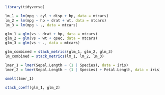 
```r
library(tidyverse)
```

```r
lm_1 = lm(mpg ~ cyl + disp + hp, data = mtcars)
lm_2 = lm(mpg ~ hp + drat + wt, data = mtcars)
lm_3 = lm(mpg ~ ., data = mtcars)

glm_1 = glm(vs ~ drat + hp, data = mtcars)
glm_2 = glm(vs ~ wt + qsec, data = mtcars)
glm_3 = glm(vs ~ ., data = mtcars)
```

```r
glm_combined = stack_metrics(glm_1, glm_2, glm_3)
lm_combined = stack_metrics(lm_1, lm_2, lm_3)
```

```r
lmer_1 = lmer(Sepal.Length ~ (1 | Species), data = iris)
lmer_2 = lmer(Sepal.Length ~ (1 | Species) + Petal.Length, data = iris)

smelt(lmer_1)
```

```r
stack_coeff(glm_1, glm_2)
```

